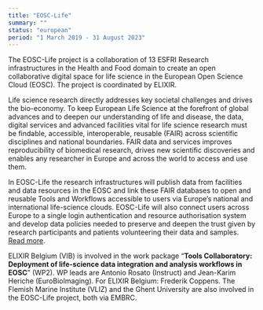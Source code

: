 ```yaml
---
title: "EOSC-Life"
summary: ""
status: "european"
period: "1 March 2019 - 31 August 2023"
---
```


The EOSC-Life project is a collaboration of 13 ESFRI Research infrastructures in the Health and Food domain to create an open collaborative digital space for life science in the European Open Science Cloud (EOSC). The project is coordinated by ELIXIR.

Life science research directly addresses key societal challenges and drives the bio-economy. To keep European Life Science at the forefront of global advances and to deepen our understanding of life and disease, the data, digital services and advanced facilities vital for life science research must be findable, accessible, interoperable, reusable (FAIR) across scientific disciplines and national boundaries. FAIR data and services improves reproducibility of biomedical research, drives new scientific discoveries and enables any researcher in Europe and across the world to access and use them.  

In EOSC-Life the research infrastructures will publish data from facilities and data resources in the EOSC and link these FAIR databases to open and reusable Tools and Workflows accessible to users via Europe’s national and international life-science clouds. EOSC-Life will also connect users across Europe to a single login authentication and resource authorisation system and develop data policies needed to preserve and deepen the trust given by research participants and patients volunteering their data and samples. [Read more](https://www.elixir-europe.org/news/eosc-life-start).  

ELIXIR Belgium (VIB) is involved in the work package “**Tools Collaboratory: Deployment of life-science data integration and analysis workflows in EOSC**” (WP2). WP leads are Antonio Rosato (Instruct) and Jean-Karim Heriche (EuroBioImaging). For ELIXIR Belgium: Frederik Coppens. The Flemish Marine Institute (VLIZ) and the Ghent University are also involved in the EOSC-Life project, both via EMBRC.
